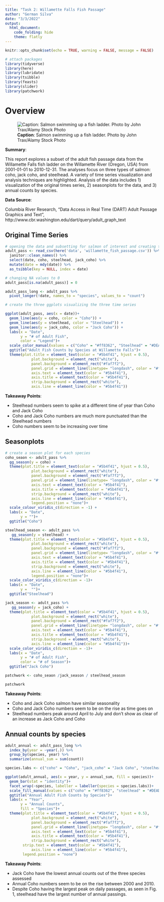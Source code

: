```yaml
---
title: "Task 2: Willamette Falls Fish Passage"
author: "German Silva"
date: "3/3/2022"
output: 
  html_document:
    code_folding: hide
    theme: flatly
---
```



```r
knitr::opts_chunk$set(echo = TRUE, warning = FALSE, message = FALSE)

# attach packages
library(tidyverse)
library(here)
library(lubridate)
library(tsibble)
library(feasts)
library(slider)
library(patchwork)
```

# Overview {.tabset .tabset-fade .tabset-pills}

![**Caption**: Salmon swimming up a fish ladder. Photo by John Trax/Alamy Stock Photo](https://hakaimagazine.com/wp-content/uploads/bonneville-fish-ladders-1200x798.jpg)

**Summary**:

This report explores a subset of the adult fish passage data from the Willamette Falls fish ladder on the Willamette River (Oregon, USA) from 2001-01-01 to 2010-12-31. The analyses focus on three types of salmon: coho, jack coho, and steelhead. A variety of time series visualization and analysis techniques are highlighted. Analysis of the data includes 1) visualization of the original times series, 2) seasonplots for the data, and 3) annual counts by species.  

**Data Source**: 

Columbia River Research, "Data Access in Real Time (DART) Adult Passage Graphics and Text", http://www.cbr.washington.edu/dart/query/adult_graph_text

## Original Time Series

```r
# opening the data and subsetting for salmon of interest and creating time series data
adult_pass <- read_csv(here('data', 'willamette_fish_passage.csv')) %>% 
  janitor::clean_names() %>%  
  select(date, coho, steelhead, jack_coho) %>% 
  mutate(date = mdy(date)) %>% 
  as_tsibble(key = NULL, index = date)

# changing NA values to 0
adult_pass[is.na(adult_pass)] = 0

adult_pass_long <- adult_pass %>% 
  pivot_longer(!date, names_to = "species", values_to = "count")

# create the three ggplots visualizing the three time series

ggplot(adult_pass, aes(x = date))+
  geom_line(aes(y = coho, color = "Coho")) +
  geom_line(aes(y = steelhead, color = "Steelhead")) +
  geom_line(aes(y = jack_coho, color = "Jack Coho")) +
  labs(x = "Date",
       y = "# of Adult Fish",
       color = "Legend")+
  scale_color_manual(values = c("Coho" = "#ff8362", "Steelhead" = "#DEADA1", "Jack Coho" = "#6d748c"))+
  ggtitle("Adult Fish Counts by Species at Willamette Falls")+
  theme(plot.title = element_text(color = "#5b4f41", hjust = 0.5),
            plot.background = element_rect("white"),
            panel.background = element_rect("#faf7f2"),
            panel.grid = element_line(linetype= "longdash", color = "#f0ece1"),
            axis.text = element_text(color = "#5b4f41"),
            axis.title = element_text(color = "#5b4f41"),
            strip.background = element_rect("white"),
            axis.line = element_line(color = "#5b4f41"))
```

**Takeaway Points**:

 - Steelhead numbers seem to spike at a different time of year than Coho and Jack Coho
 - Coho and Jack Coho numbers are much more punctuated than the Steelhead numbers
 - Coho numbers seem to be increasing over time

## Seasonplots

```r
# create a season plot for each species
coho_seaon <- adult_pass %>% 
  gg_season(y = coho) +
  theme(plot.title = element_text(color = "#5b4f41", hjust = 0.5),
            plot.background = element_rect("white"),
            panel.background = element_rect("#faf7f2"),
            panel.grid = element_line(linetype= "longdash", color = "#f0ece1"),
            axis.text = element_text(color = "#5b4f41"),
            axis.title = element_text(color = "#5b4f41"),
            strip.background = element_rect("white"),
            axis.line = element_line(color = "#5b4f41"),
            legend.position = "none")+
  scale_colour_viridis_c(direction = -1) +
  labs(x = "Date",
       y = "")+
  ggtitle("Coho")

steelhead_season <- adult_pass %>% 
   gg_season(y = steelhead) +
  theme(plot.title = element_text(color = "#5b4f41", hjust = 0.5),
            plot.background = element_rect("white"),
            panel.background = element_rect("#faf7f2"),
            panel.grid = element_line(linetype= "longdash", color = "#f0ece1"),
            axis.text = element_text(color = "#5b4f41"),
            axis.title = element_text(color = "#5b4f41"),
            strip.background = element_rect("white"),
            axis.line = element_line(color = "#5b4f41"),
            legend.position = "none")+
  scale_color_viridis_c(direction = -1)+
  labs(x = "Date",
       y =  "")+
  ggtitle("Steelhead")

jack_season <- adult_pass %>% 
   gg_season(y = jack_coho) +
  theme(plot.title = element_text(color = "#5b4f41", hjust = 0.5),
            plot.background = element_rect("white"),
            panel.background = element_rect("#faf7f2"),
            panel.grid = element_line(linetype= "longdash", color = "#f0ece1"),
            axis.text = element_text(color = "#5b4f41"),
            axis.title = element_text(color = "#5b4f41"),
            strip.background = element_rect("white"),
            axis.line = element_line(color = "#5b4f41"))+
  scale_color_viridis_c(direction = -1)+
  labs(x = "Date",
       y = "# of Adult Fish",
       color = "# of Season")+
  ggtitle("Jack Coho")

patchwork <- coho_seaon /jack_season / steelhead_season

patchwork
```

**Takeaway Points**:

- Coho and Jack Coho salmon have similar seasonality
- Coho and Jack Coho numbers seem to be on the rise as time goes on
- Steelhead numbers peak around April to July and don't show as clear of an increase as Jack Coho and Coho

## Annual counts by species

```r
adult_annual <- adult_pass_long %>% 
  index_by(year = ~year(.)) %>% 
  group_by(species, year) %>% 
  summarize(annual_sum = sum(count))

species.labs <- c("coho" = "Coho", "jack_coho" = "Jack Coho", "steelhead" = "Steelhead")

ggplot(adult_annual, aes(x = year, y = annual_sum, fill = species))+
  geom_bar(stat = "identity")+
  facet_wrap(~species, labeller = labeller(species = species.labs))+
  scale_fill_manual(values = c("coho" = "#ff8362", "steelhead" = "#DEADA1", "jack_coho" = "#6d748c"))+
  ggtitle("Annual Adult Fish Counts by Species")+
  labs(x = "Year",
       y = "Annual Counts",
       fill = "Species")+
  theme(plot.title = element_text(color = "#5b4f41", hjust = 0.5),
            plot.background = element_rect("white"),
            panel.background = element_rect("#faf7f2"),
            panel.grid = element_line(linetype= "longdash", color = "#f0ece1"),
            axis.text = element_text(color = "#5b4f41"),
            axis.title = element_text(color = "#5b4f41"),
            strip.background = element_rect("white"),
        strip.text = element_text(color = "#5b4f41"),
            axis.line = element_line(color = "#5b4f41"),
        legend.position = "none")
```

**Takeaway Points**:

- Jack Coho have the lowest annual counts out of the three species assessed
- Annual Coho numbers seem to be on the rise between 2000 and 2010.
- Despite Coho having the largest peak on daily passages, as seen in Fig. 1, steelhead have the largest number of annual passings.
